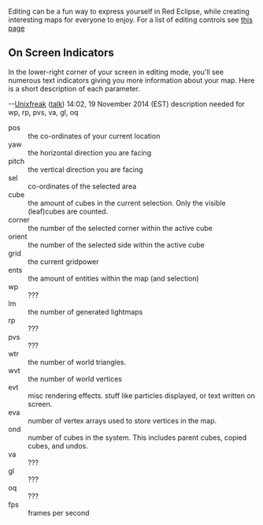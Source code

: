 Editing can be a fun way to express yourself in Red Eclipse, while creating interesting maps for everyone to enjoy. For a list of editing controls see [[Editing Controls|this page]]

== On Screen Indicators ==



In the lower-right corner of your screen in editing mode, you'll see numerous text indicators giving you more information about your map. Here is a short description of each parameter. 

--[[User:Unixfreak|Unixfreak]] ([[User talk:Unixfreak|talk]]) 14:02, 19 November 2014 (EST) description needed for wp, rp, pvs, va, gl, oq

;pos
:the co-ordinates of your current location
;yaw
:the horizontal direction you are facing
;pitch
:the vertical direction you are facing
;sel
:co-ordinates of the selected area
;cube
:the amount of cubes in the current selection. Only the visible (leaf)cubes are counted.
;corner
:the number of the selected corner within the active cube
;orient
:the number of the selected side within the active cube
;grid
:the current gridpower 
;ents
:the amount of entities within the map (and selection)
;wp
:???
;lm
:the number of generated lightmaps
;rp
:???
;pvs
:???
;wtr
:the number of world triangles.
;wvt
:the number of world vertices
;evt
:misc rendering effects. stuff like particles displayed, or text written on screen.
;eva
:number of vertex arrays used to store vertices in the map.
;ond
:number of cubes in the system. This includes parent cubes, copied cubes, and undos.
;va
:???
;gl
:???
;oq
:???
;fps
:frames per second